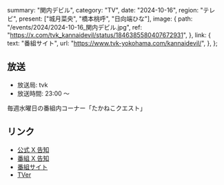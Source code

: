   summary: "関内デビル",
  category: "TV",
  date: "2024-10-16",
  region: "テレビ",
  present: ["城月菜央", "橋本桃呼", "日向端ひな"],
  image: {
    path: "/events/2024/2024-10-16_関内デビル.jpg",
    ref: "https://x.com/tvk_kannaidevil/status/1846385580407672931",
  },
  link: {
    text: "番組サイト",
    url: "https://www.tvk-yokohama.com/kannaidevil/",
  },
};

## 放送

- 放送局: tvk
- 放送時間: 23:00 〜

毎週水曜日の番組内コーナー「たかねこクエスト」

## リンク

- [公式 X 告知](https://x.com/takanenofficial/status/1846521477589504159)
- [番組 X 告知](https://x.com/tvk_kannaidevil/status/1846385580407672931)
- [番組サイト](https://www.tvk-yokohama.com/kannaidevil/)
- [TVer](https://tver.jp/series/srehapgls0)
